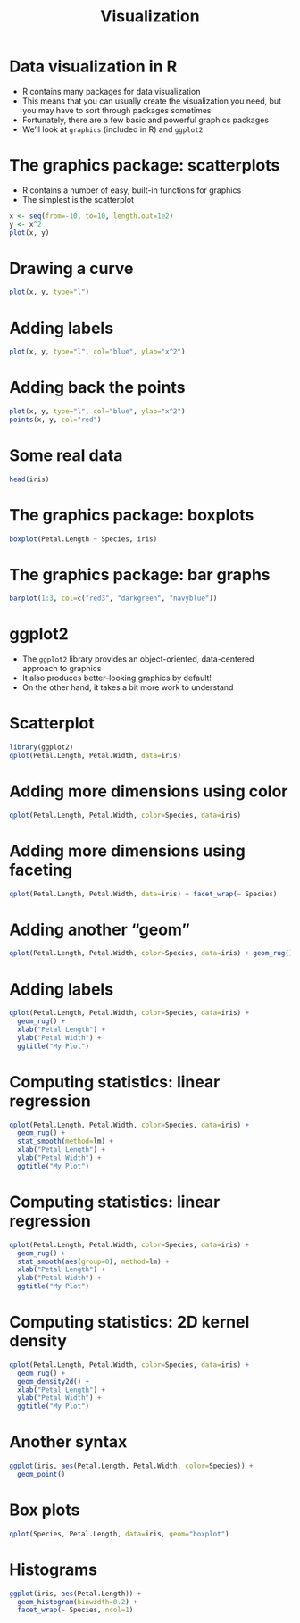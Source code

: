 % Visualization

# Data visualization in R

- R contains many packages for data visualization
- This means that you can usually create the visualization you need, but you may have to sort through packages sometimes
- Fortunately, there are a few basic and powerful graphics packages
- We'll look at `graphics` (included in R) and `ggplot2`

# The graphics package: scatterplots

- R contains a number of easy, built-in functions for graphics
- The simplest is the scatterplot
```{r, fig.cap=''}
x <- seq(from=-10, to=10, length.out=1e2)
y <- x^2
plot(x, y)
```

# Drawing a curve

```{r, fig.cap=''}
plot(x, y, type="l")
```

# Adding labels

```{r, fig.cap=''}
plot(x, y, type="l", col="blue", ylab="x^2")
```

# Adding back the points

```{r, fig.cap=''}
plot(x, y, type="l", col="blue", ylab="x^2")
points(x, y, col="red")
```

# Some real data

```{r}
head(iris)
```

# The graphics package: boxplots

```{r, fig.cap=''}
boxplot(Petal.Length ~ Species, iris)
```

# The graphics package: bar graphs

```{r, fig.cap=''}
barplot(1:3, col=c("red3", "darkgreen", "navyblue"))
```

# ggplot2

- The `ggplot2` library provides an object-oriented, data-centered approach to graphics
- It also produces better-looking graphics by default!
- On the other hand, it takes a bit more work to understand

# Scatterplot

```{r, fig.cap=''}
library(ggplot2)
qplot(Petal.Length, Petal.Width, data=iris)
```

# Adding more dimensions using color

```{r, fig.cap=''}
qplot(Petal.Length, Petal.Width, color=Species, data=iris)
```

# Adding more dimensions using faceting

```{r, fig.cap=''}
qplot(Petal.Length, Petal.Width, data=iris) + facet_wrap(~ Species)
```

# Adding another "geom"

```{r, fig.cap=''}
qplot(Petal.Length, Petal.Width, color=Species, data=iris) + geom_rug()
```

# Adding labels

```{r, fig.cap=''}
qplot(Petal.Length, Petal.Width, color=Species, data=iris) +
  geom_rug() +
  xlab("Petal Length") +
  ylab("Petal Width") +
  ggtitle("My Plot")
```

# Computing statistics: linear regression

```{r, fig.cap=''}
qplot(Petal.Length, Petal.Width, color=Species, data=iris) +
  geom_rug() +
  stat_smooth(method=lm) +
  xlab("Petal Length") +
  ylab("Petal Width") +
  ggtitle("My Plot")
```

# Computing statistics: linear regression

```{r, fig.cap=''}
qplot(Petal.Length, Petal.Width, color=Species, data=iris) +
  geom_rug() +
  stat_smooth(aes(group=0), method=lm) +
  xlab("Petal Length") +
  ylab("Petal Width") +
  ggtitle("My Plot")
```

# Computing statistics: 2D kernel density

```{r, fig.cap=''}
qplot(Petal.Length, Petal.Width, color=Species, data=iris) +
  geom_rug() +
  geom_density2d() +
  xlab("Petal Length") +
  ylab("Petal Width") +
  ggtitle("My Plot")
```

# Another syntax

```{r, fig.cap=''}
ggplot(iris, aes(Petal.Length, Petal.Width, color=Species)) +
  geom_point()
```

# Box plots

```{r, fig.cap=''}
qplot(Species, Petal.Length, data=iris, geom="boxplot")
```

# Histograms

```{r, fig.cap=''}
ggplot(iris, aes(Petal.Length)) +
  geom_histogram(binwidth=0.2) +
  facet_wrap(~ Species, ncol=1)
```